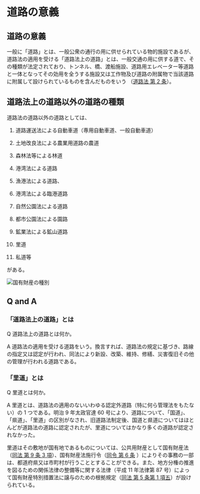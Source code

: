 # 道路の意義

## 道路の意義

一般に「道路」とは、一般公衆の通行の用に供せられている物的施設であるが、道路法の適用を受ける「道路法上の道路」とは、一般交通の用に供する道で、その種類が法定されており、トンネル、橋、渡船施設、道路用エレベーター等道路と一体となってその効用を全うする施設又は工作物及び道路の附属物で当該道路に附属して設けられているものを含んだものをいう （[道路法 第 2 条](https://elaws.e-gov.go.jp/document?lawid=327AC1000000180#Mp-At_2)）。

## 道路法上の道路以外の道路の種類

道路法の道路以外の道路としては、

1. 道路運送法による自動車道（専用自動車道、一般自動車道）

2. 土地改良法による農業用道路の農道

3. 森林法等による林道

4. 港湾法による道路

5. 漁港法による道路、

6. 港湾法による臨港道路

7. 自然公園法による道路

8. 都市公園法による園路

9. 鉱業法による鉱山道路

10. 里道

11. 私道等

がある。

![国有財産の種別](/images/load/road-management/rm1-01.png)

## Q and A

### 「道路法上の道路」とは


Q 道路法上の道路とは何か。

A 道路法の適用を受ける道路をいう。換言すれば、道路法の規定に基づき、路線の指定又は認定が行われ、同法により新設、改築、維持、修繕、災害復旧その他の管理が行われる道路である。

### 「里道」とは

Q 里道とは何か。

A 里道とは、道路法の適用のないいわゆる認定外道路（特に何ら管理法をもたない）の 1 つである。明治 9 年太政官達 60 号により、道路について、「国道」、「県道」、「里道」の区別がなされ、旧道路法制定後、国道と県道についてはほとんどが道路法の道路に認定されたが、里道についてはかなり多くの道路が認定されなかった。

里道はその敷地が国有地であるものについては、公共用財産として国有財産法（[同法 第 9 条 3 項](https://elaws.e-gov.go.jp/document?lawid=323AC0000000073&keyword=%E5%9B%BD%E6%9C%89%E8%B2%A1%E7%94%A3%E6%B3%95#Mp-At_9)）、国有財産法施行令（[同令 第 6 条](https://elaws.e-gov.go.jp/document?lawid=323CO0000000246) ）によりその事務の一部は、都道府県又は市町村が行うこととすることができる。また、地方分権の推進を図るための関係法律の整備等に関する法律（平成 11 年法律第 87 号）によって国有財産特別措置法に譲与のための根拠規定（[同法 第 5 条第 1 項五](https://elaws.e-gov.go.jp/document?lawid=327AC0000000219#Mp-At_5)）が設けられている。
